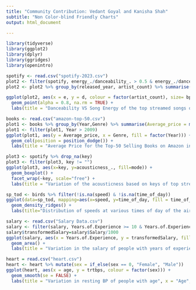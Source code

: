 ```yaml
---
title: "Community Contribution: Vedant Goyal and Kanisha Shah"
subtitle: "Non Color-blind Friendly Charts"
output: html_document

---
```


```r
library(tidyverse)
library(ggplot2)
library(dplyr)
library(ggridges)
library(openintro)
```

```r

spotify <- read.csv("spotify-2023.csv")
plot2 <- filter(spotify, energy_./danceability_. > 0.5 & energy_./danceability_. <1.5 & bpm > 100)
plot2 <- plot2 %>% group_by(released_year, artist_count) %>% summarise(e = mean(energy_.), d = mean(danceability_.), bpm = mean(bpm))

ggplot(plot2, aes(x = e, y = d, colour = factor(artist_count), size= bpm)) +
  geom_point(alpha = 0.8, na.rm = TRUE) +
  labs(title = "Danceability VS Song Energy of the top streamed songs on Spotify", x = "Song Energy", y = "Danceability", colour = "No. of Artists", size = "Beats/min")

```

```r

books <- read.csv("amazon-top-50.csv")
plot1 <- books %>% group_by(Year,Genre) %>% summarise(Average_price = mean(Price))
plot1 <- filter(plot1, Year > 2009)
ggplot(plot1, aes(y = Average_price, x = Genre, fill = factor(Year))) +
  geom_col(position = position_dodge()) +
  labs(title = "Average Price for the Top-50 Selling Books on Amazon in the past decade", x = "Book Genre", y = "Average Price", fill = "Years")

```

```r

plot3 <- spotify %>% drop_na(key)
plot3 <- filter(plot3, key != "")
ggplot(plot3, aes(x=key, y=acousticness_., fill=mode)) +
  geom_boxplot() +
  facet_wrap(~key, scale="free") +
  labs(title = "Variation of the acousticness based on keys of top streamed songs on spotify", x = "Keys", y = "Acousticness", fill = "Key mode")
```


```r

sp_tod <- birds %>% filter(!is.na(speed) & !is.na(time_of_day))
ggplot(data=sp_tod, mapping=aes(x=speed, y=time_of_day, fill = time_of_day, na.rm=TRUE)) +
  geom_density_ridges() +
  labs(title="Distribution of speeds at various times of day of the airplanes", x = "Speed", y = "Time of the day", fill = "")
```



```r
salary <- read.csv("Salary Data.csv")
salary <- filter(salary, Years.of.Experience >= 10 & Years.of.Experience <= 21)
salary$transformedSalary=salary$Salary/1000
ggplot(salary, aes(x = Years.of.Experience, y = transformedSalary, fill = Education.Level)) +
  geom_area() +
  labs(title = "Variation in the salary of people with years of experience", x = "Years of Experience", y ="Salary (thousands of $)", fill = "Education Level")

```


```r

heart = read.csv("heart.csv")
heart <- heart %>% mutate(sex = if_else(sex == 0, "Female", "Male"))
ggplot(heart, aes(x = age, y = trtbps, colour = factor(sex))) +
  geom_smooth(se = FALSE) +
  labs(title = "Variation in resting BP of people with age", x = "Age", y ="Resting BP", colour = "Gender")
```